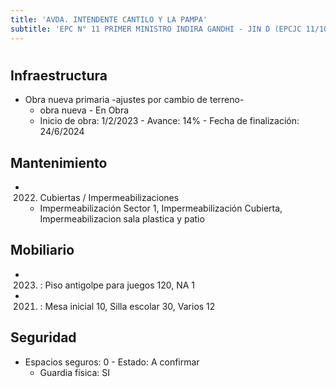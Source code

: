 ```yaml
---
title: 'AVDA. INTENDENTE CANTILO Y LA PAMPA'
subtitle: 'EPC N° 11 PRIMER MINISTRO INDIRA GANDHI - JIN D (EPCJC 11/10°)'
---
```


#
## Infraestructura

* Obra nueva primaria -ajustes por cambio de terreno- 
    + obra nueva - En Obra 
    + Inicio de obra: 1/2/2023 - Avance: 14% - Fecha de finalización: 24/6/2024 






## Mantenimiento

*  (2022) Cubiertas / Impermeabilizaciones 
    + Impermeabilización Sector 1, Impermeabilización Cubierta, Impermeabilizacion sala plastica y patio





## Mobiliario

*  (2023) : Piso antigolpe para juegos 120, NA 1 

*  (2021) : Mesa inicial 10, Silla escolar 30, Varios 12 





## Seguridad

*  Espacios seguros: 0 - Estado: A confirmar 
    + Guardia física: SI



